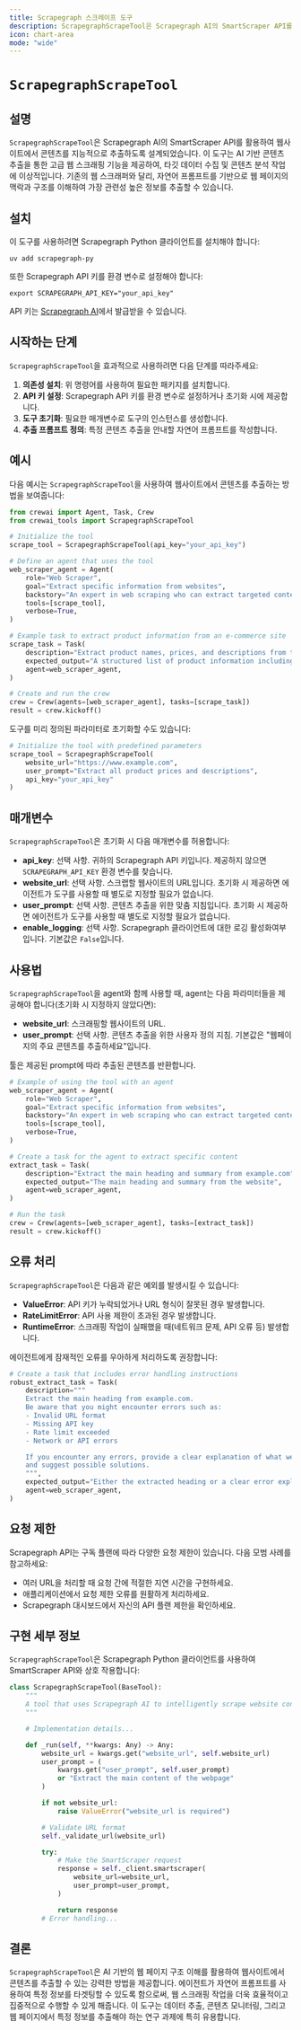 ```yaml
---
title: Scrapegraph 스크레이프 도구
description: ScrapegraphScrapeTool은 Scrapegraph AI의 SmartScraper API를 활용하여 웹사이트에서 콘텐츠를 지능적으로 추출합니다.
icon: chart-area
mode: "wide"
---
```


# `ScrapegraphScrapeTool`

## 설명

`ScrapegraphScrapeTool`은 Scrapegraph AI의 SmartScraper API를 활용하여 웹사이트에서 콘텐츠를 지능적으로 추출하도록 설계되었습니다. 이 도구는 AI 기반 콘텐츠 추출을 통한 고급 웹 스크래핑 기능을 제공하여, 타깃 데이터 수집 및 콘텐츠 분석 작업에 이상적입니다. 기존의 웹 스크래퍼와 달리, 자연어 프롬프트를 기반으로 웹 페이지의 맥락과 구조를 이해하여 가장 관련성 높은 정보를 추출할 수 있습니다.

## 설치

이 도구를 사용하려면 Scrapegraph Python 클라이언트를 설치해야 합니다:

```shell
uv add scrapegraph-py
```

또한 Scrapegraph API 키를 환경 변수로 설정해야 합니다:

```shell
export SCRAPEGRAPH_API_KEY="your_api_key"
```

API 키는 [Scrapegraph AI](https://scrapegraphai.com)에서 발급받을 수 있습니다.

## 시작하는 단계

`ScrapegraphScrapeTool`을 효과적으로 사용하려면 다음 단계를 따라주세요:

1. **의존성 설치**: 위 명령어를 사용하여 필요한 패키지를 설치합니다.
2. **API 키 설정**: Scrapegraph API 키를 환경 변수로 설정하거나 초기화 시에 제공합니다.
3. **도구 초기화**: 필요한 매개변수로 도구의 인스턴스를 생성합니다.
4. **추출 프롬프트 정의**: 특정 콘텐츠 추출을 안내할 자연어 프롬프트를 작성합니다.

## 예시

다음 예시는 `ScrapegraphScrapeTool`을 사용하여 웹사이트에서 콘텐츠를 추출하는 방법을 보여줍니다:

```python Code
from crewai import Agent, Task, Crew
from crewai_tools import ScrapegraphScrapeTool

# Initialize the tool
scrape_tool = ScrapegraphScrapeTool(api_key="your_api_key")

# Define an agent that uses the tool
web_scraper_agent = Agent(
    role="Web Scraper",
    goal="Extract specific information from websites",
    backstory="An expert in web scraping who can extract targeted content from web pages.",
    tools=[scrape_tool],
    verbose=True,
)

# Example task to extract product information from an e-commerce site
scrape_task = Task(
    description="Extract product names, prices, and descriptions from the featured products section of example.com.",
    expected_output="A structured list of product information including names, prices, and descriptions.",
    agent=web_scraper_agent,
)

# Create and run the crew
crew = Crew(agents=[web_scraper_agent], tasks=[scrape_task])
result = crew.kickoff()
```

도구를 미리 정의된 파라미터로 초기화할 수도 있습니다:

```python Code
# Initialize the tool with predefined parameters
scrape_tool = ScrapegraphScrapeTool(
    website_url="https://www.example.com",
    user_prompt="Extract all product prices and descriptions",
    api_key="your_api_key"
)
```

## 매개변수

`ScrapegraphScrapeTool`은 초기화 시 다음 매개변수를 허용합니다:

- **api_key**: 선택 사항. 귀하의 Scrapegraph API 키입니다. 제공하지 않으면 `SCRAPEGRAPH_API_KEY` 환경 변수를 찾습니다.
- **website_url**: 선택 사항. 스크랩할 웹사이트의 URL입니다. 초기화 시 제공하면 에이전트가 도구를 사용할 때 별도로 지정할 필요가 없습니다.
- **user_prompt**: 선택 사항. 콘텐츠 추출을 위한 맞춤 지침입니다. 초기화 시 제공하면 에이전트가 도구를 사용할 때 별도로 지정할 필요가 없습니다.
- **enable_logging**: 선택 사항. Scrapegraph 클라이언트에 대한 로깅 활성화여부입니다. 기본값은 `False`입니다.

## 사용법

`ScrapegraphScrapeTool`을 agent와 함께 사용할 때, agent는 다음 파라미터들을 제공해야 합니다(초기화 시 지정하지 않았다면):

- **website_url**: 스크래핑할 웹사이트의 URL.
- **user_prompt**: 선택 사항. 콘텐츠 추출을 위한 사용자 정의 지침. 기본값은 "웹페이지의 주요 콘텐츠를 추출하세요"입니다.

툴은 제공된 prompt에 따라 추출된 콘텐츠를 반환합니다.

```python Code
# Example of using the tool with an agent
web_scraper_agent = Agent(
    role="Web Scraper",
    goal="Extract specific information from websites",
    backstory="An expert in web scraping who can extract targeted content from web pages.",
    tools=[scrape_tool],
    verbose=True,
)

# Create a task for the agent to extract specific content
extract_task = Task(
    description="Extract the main heading and summary from example.com",
    expected_output="The main heading and summary from the website",
    agent=web_scraper_agent,
)

# Run the task
crew = Crew(agents=[web_scraper_agent], tasks=[extract_task])
result = crew.kickoff()
```

## 오류 처리

`ScrapegraphScrapeTool`은 다음과 같은 예외를 발생시킬 수 있습니다:

- **ValueError**: API 키가 누락되었거나 URL 형식이 잘못된 경우 발생합니다.
- **RateLimitError**: API 사용 제한이 초과된 경우 발생합니다.
- **RuntimeError**: 스크래핑 작업이 실패했을 때(네트워크 문제, API 오류 등) 발생합니다.

에이전트에게 잠재적인 오류를 우아하게 처리하도록 권장합니다:

```python Code
# Create a task that includes error handling instructions
robust_extract_task = Task(
    description="""
    Extract the main heading from example.com.
    Be aware that you might encounter errors such as:
    - Invalid URL format
    - Missing API key
    - Rate limit exceeded
    - Network or API errors

    If you encounter any errors, provide a clear explanation of what went wrong
    and suggest possible solutions.
    """,
    expected_output="Either the extracted heading or a clear error explanation",
    agent=web_scraper_agent,
)
```

## 요청 제한

Scrapegraph API는 구독 플랜에 따라 다양한 요청 제한이 있습니다. 다음 모범 사례를 참고하세요:

- 여러 URL을 처리할 때 요청 간에 적절한 지연 시간을 구현하세요.
- 애플리케이션에서 요청 제한 오류를 원활하게 처리하세요.
- Scrapegraph 대시보드에서 자신의 API 플랜 제한을 확인하세요.

## 구현 세부 정보

`ScrapegraphScrapeTool`은 Scrapegraph Python 클라이언트를 사용하여 SmartScraper API와 상호 작용합니다:

```python Code
class ScrapegraphScrapeTool(BaseTool):
    """
    A tool that uses Scrapegraph AI to intelligently scrape website content.
    """

    # Implementation details...

    def _run(self, **kwargs: Any) -> Any:
        website_url = kwargs.get("website_url", self.website_url)
        user_prompt = (
            kwargs.get("user_prompt", self.user_prompt)
            or "Extract the main content of the webpage"
        )

        if not website_url:
            raise ValueError("website_url is required")

        # Validate URL format
        self._validate_url(website_url)

        try:
            # Make the SmartScraper request
            response = self._client.smartscraper(
                website_url=website_url,
                user_prompt=user_prompt,
            )

            return response
        # Error handling...
```

## 결론

`ScrapegraphScrapeTool`은 AI 기반의 웹 페이지 구조 이해를 활용하여 웹사이트에서 콘텐츠를 추출할 수 있는 강력한 방법을 제공합니다. 에이전트가 자연어 프롬프트를 사용하여 특정 정보를 타겟팅할 수 있도록 함으로써, 웹 스크래핑 작업을 더욱 효율적이고 집중적으로 수행할 수 있게 해줍니다. 이 도구는 데이터 추출, 콘텐츠 모니터링, 그리고 웹 페이지에서 특정 정보를 추출해야 하는 연구 과제에 특히 유용합니다.
